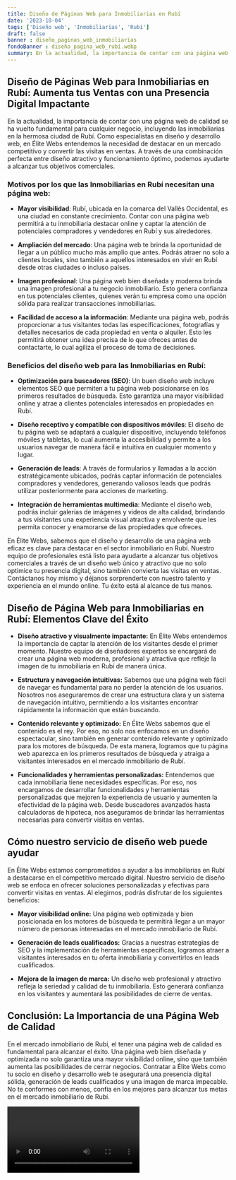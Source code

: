 ```yaml
---
title: Diseño de Páginas Web para Inmobiliarias en Rubí
date: '2023-10-04'
tags: ['Diseño web', 'Inmobiliarias', 'Rubí']
draft: false
banner : diseño_paginas_web_inmobiliarias
fondoBanner : diseño_pagina_web_rubí.webp
summary: En la actualidad, la importancia de contar con una página web de calidad se ha vuelto fundamental para cualquier negocio, incluyendo las inmobiliarias en la hermosa ciudad de Rubí. Como especialistas en diseño y desarrollo web, en Élite Webs entendemos la necesidad de destacar en un mercado competitivo y convertir las visitas en ventas. A través de una combinación perfecta entre diseño atractivo y funcionamiento óptimo, podemos ayudarte a alcanzar tus objetivos comerciales.
---
```


## Diseño de Páginas Web para Inmobiliarias en Rubí: Aumenta tus Ventas con una Presencia Digital Impactante

En la actualidad, la importancia de contar con una página web de calidad se ha vuelto fundamental para cualquier negocio, incluyendo las inmobiliarias en la hermosa ciudad de Rubí. Como especialistas en diseño y desarrollo web, en Élite Webs entendemos la necesidad de destacar en un mercado competitivo y convertir las visitas en ventas. A través de una combinación perfecta entre diseño atractivo y funcionamiento óptimo, podemos ayudarte a alcanzar tus objetivos comerciales.

### Motivos por los que las Inmobiliarias en Rubí necesitan una página web:

- **Mayor visibilidad**: Rubí, ubicada en la comarca del Vallès Occidental, es una ciudad en constante crecimiento. Contar con una página web permitirá a tu inmobiliaria destacar online y captar la atención de potenciales compradores y vendedores en Rubí y sus alrededores.

- **Ampliación del mercado**: Una página web te brinda la oportunidad de llegar a un público mucho más amplio que antes. Podrás atraer no solo a clientes locales, sino también a aquellos interesados en vivir en Rubí desde otras ciudades o incluso países.

- **Imagen profesional**: Una página web bien diseñada y moderna brinda una imagen profesional a tu negocio inmobiliario. Esto genera confianza en tus potenciales clientes, quienes verán tu empresa como una opción sólida para realizar transacciones inmobiliarias.

- **Facilidad de acceso a la información**: Mediante una página web, podrás proporcionar a tus visitantes todas las especificaciones, fotografías y detalles necesarios de cada propiedad en venta o alquiler. Esto les permitirá obtener una idea precisa de lo que ofreces antes de contactarte, lo cual agiliza el proceso de toma de decisiones.

### Beneficios del diseño web para las Inmobiliarias en Rubí:

- **Optimización para buscadores (SEO)**: Un buen diseño web incluye elementos SEO que permiten a tu página web posicionarse en los primeros resultados de búsqueda. Esto garantiza una mayor visibilidad online y atrae a clientes potenciales interesados en propiedades en Rubí.

- **Diseño receptivo y compatible con dispositivos móviles**: El diseño de tu página web se adaptará a cualquier dispositivo, incluyendo teléfonos móviles y tabletas, lo cual aumenta la accesibilidad y permite a los usuarios navegar de manera fácil e intuitiva en cualquier momento y lugar.

- **Generación de leads**: A través de formularios y llamadas a la acción estratégicamente ubicados, podrás captar información de potenciales compradores y vendedores, generando valiosos leads que podrás utilizar posteriormente para acciones de marketing.

- **Integración de herramientas multimedia**: Mediante el diseño web, podrás incluir galerías de imágenes y videos de alta calidad, brindando a tus visitantes una experiencia visual atractiva y envolvente que les permita conocer y enamorarse de las propiedades que ofreces.

En Élite Webs, sabemos que el diseño y desarrollo de una página web eficaz es clave para destacar en el sector inmobiliario en Rubí. Nuestro equipo de profesionales está listo para ayudarte a alcanzar tus objetivos comerciales a través de un diseño web único y atractivo que no solo optimice tu presencia digital, sino también convierta las visitas en ventas. Contáctanos hoy mismo y déjanos sorprenderte con nuestro talento y experiencia en el mundo online. Tu éxito está al alcance de tus manos.

<GifSeo />

<Cta />

## Diseño de Página Web para Inmobiliarias en Rubí: Elementos Clave del Éxito

- **Diseño atractivo y visualmente impactante:** En Élite Webs entendemos la importancia de captar la atención de los visitantes desde el primer momento. Nuestro equipo de diseñadores expertos se encargará de crear una página web moderna, profesional y atractiva que refleje la imagen de tu inmobiliaria en Rubí de manera única.

- **Estructura y navegación intuitivas:** Sabemos que una página web fácil de navegar es fundamental para no perder la atención de los usuarios. Nosotros nos aseguraremos de crear una estructura clara y un sistema de navegación intuitivo, permitiendo a los visitantes encontrar rápidamente la información que están buscando.

- **Contenido relevante y optimizado:** En Élite Webs sabemos que el contenido es el rey. Por eso, no solo nos enfocamos en un diseño espectacular, sino también en generar contenido relevante y optimizado para los motores de búsqueda. De esta manera, logramos que tu página web aparezca en los primeros resultados de búsqueda y atraiga a visitantes interesados en el mercado inmobiliario de Rubí.

- **Funcionalidades y herramientas personalizadas:** Entendemos que cada inmobiliaria tiene necesidades específicas. Por eso, nos encargamos de desarrollar funcionalidades y herramientas personalizadas que mejoren la experiencia de usuario y aumenten la efectividad de la página web. Desde buscadores avanzados hasta calculadoras de hipoteca, nos aseguramos de brindar las herramientas necesarias para convertir visitas en ventas.

## Cómo nuestro servicio de diseño web puede ayudar

En Élite Webs estamos comprometidos a ayudar a las inmobiliarias en Rubí a destacarse en el competitivo mercado digital. Nuestro servicio de diseño web se enfoca en ofrecer soluciones personalizadas y efectivas para convertir visitas en ventas. Al elegirnos, podrás disfrutar de los siguientes beneficios:

- **Mayor visibilidad online:** Una página web optimizada y bien posicionada en los motores de búsqueda te permitirá llegar a un mayor número de personas interesadas en el mercado inmobiliario de Rubí.

- **Generación de leads cualificados:** Gracias a nuestras estrategias de SEO y la implementación de herramientas específicas, logramos atraer a visitantes interesados en tu oferta inmobiliaria y convertirlos en leads cualificados.

- **Mejora de la imagen de marca:** Un diseño web profesional y atractivo refleja la seriedad y calidad de tu inmobiliaria. Esto generará confianza en los visitantes y aumentará las posibilidades de cierre de ventas.

## Conclusión: La Importancia de una Página Web de Calidad

En el mercado inmobiliario de Rubí, el tener una página web de calidad es fundamental para alcanzar el éxito. Una página web bien diseñada y optimizada no solo garantiza una mayor visibilidad online, sino que también aumenta las posibilidades de cerrar negocios. Contratar a Élite Webs como tu socio en diseño y desarrollo web te asegurará una presencia digital sólida, generación de leads cualificados y una imagen de marca impecable. No te conformes con menos, confía en los mejores para alcanzar tus metas en el mercado inmobiliario de Rubí.

<Video />

<CtaBot job='Inmobiliarias' city='Rubí'/>

<Gmaps query='Rubí+españa+maps' />
